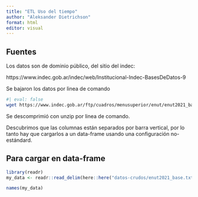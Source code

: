 ```yaml
---
title: "ETL Uso del tiempo"
author: "Aleksander Dietrichson"
format: html
editor: visual
---
```


## Fuentes

Los datos son de dominio público, del sitio del indec:

https://www.indec.gob.ar/indec/web/Institucional-Indec-BasesDeDatos-9

Se bajaron los datos por linea de comando

```bash
#| eval: false
wget https://www.indec.gob.ar/ftp/cuadros/menusuperior/enut/enut2021_base.zip
```

Se descomprimió con unzip por linea de comando.

Descubrimos que las columnas están separados por barra vertical, por lo tanto hay que cargarlos a un data-frame usando una configuración no-estándard.

## Para cargar en data-frame

```r
library(readr)
my_data <- readr::read_delim(here::here("datos-crudos/enut2021_base.txt"), delim = "|")
```

```r
names(my_data)
```
